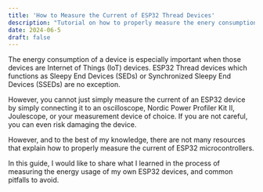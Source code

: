 ```yaml
---
title: 'How to Measure the Current of ESP32 Thread Devices'
description: "Tutorial on how to properly measure the enery consumption of ESP32 devices running OpenThread."
date: 2024-06-5
draft: false
---
```


The energy consumption of a device is especially important when those devices are Internet of Things (IoT) devices. ESP32 Thread devices which functions as Sleepy End Devices (SEDs) or Synchronized Sleepy End Devices (SSEDs) are no exception.

However, you cannot just simply measure the current of an ESP32 device by simply connecting it to an oscilloscope, Nordic Power Profiler Kit II, Joulescope, or your measurement device of choice. If you are not careful, you can even risk damaging the device.

However, and to the best of my knowledge, there are not many resources that explain how to properly measure the current of ESP32 microcontrollers. 

In this guide, I would like to share what I learned in the process of measuring the energy usage of my own ESP32 devices, and common pitfalls to avoid.